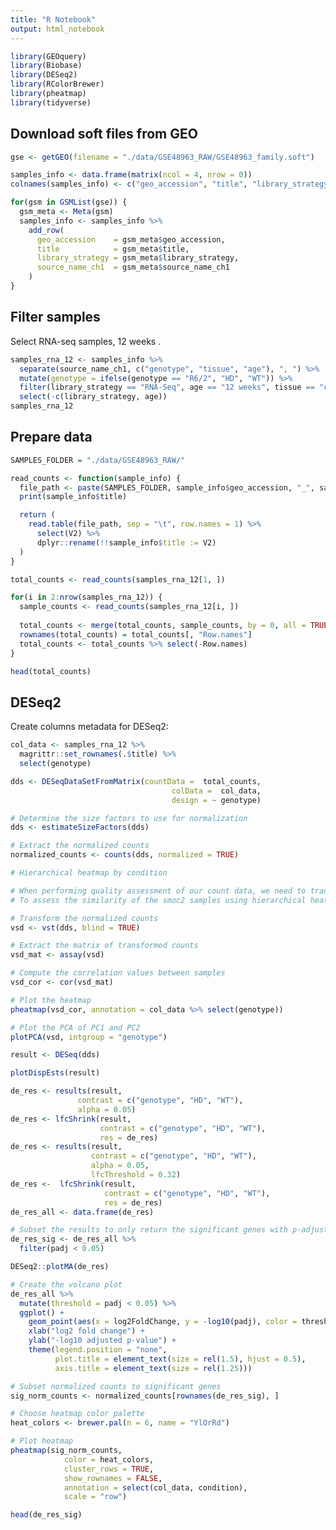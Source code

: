 ```yaml
---
title: "R Notebook"
output: html_notebook
---
```


```r
library(GEOquery)
library(Biobase)
library(DESeq2)
library(RColorBrewer)
library(pheatmap)
library(tidyverse)
```

## Download soft files from GEO

```r
gse <- getGEO(filename = "./data/GSE48963_RAW/GSE48963_family.soft")
```

```r
samples_info <- data.frame(matrix(ncol = 4, nrow = 0))
colnames(samples_info) <- c("geo_accession", "title", "library_strategy", "source_name_ch1")

for(gsm in GSMList(gse)) {
  gsm_meta <- Meta(gsm)
  samples_info <- samples_info %>%
    add_row(
      geo_accession    = gsm_meta$geo_accession,
      title            = gsm_meta$title,
      library_strategy = gsm_meta$library_strategy,
      source_name_ch1  = gsm_meta$source_name_ch1
    )
}
```

## Filter samples
Select RNA-seq samples, 12 weeks
.
```r
samples_rna_12 <- samples_info %>%
  separate(source_name_ch1, c("genotype", "tissue", "age"), ", ") %>%
  mutate(genotype = ifelse(genotype == "R6/2", "HD", "WT")) %>%
  filter(library_strategy == "RNA-Seq", age == "12 weeks", tissue == "cortex") %>%
  select(-c(library_strategy, age))
samples_rna_12
```

## Prepare data

```r
SAMPLES_FOLDER = "./data/GSE48963_RAW/"

read_counts <- function(sample_info) {
  file_path <- paste(SAMPLES_FOLDER, sample_info$geo_accession, "_", sample_info$title, ".combined.rpkm", sep = "")
  print(sample_info$title)

  return (
    read.table(file_path, sep = "\t", row.names = 1) %>%
      select(V2) %>%
      dplyr::rename(!!sample_info$title := V2)
  )
}

total_counts <- read_counts(samples_rna_12[1, ])

for(i in 2:nrow(samples_rna_12)) {
  sample_counts <- read_counts(samples_rna_12[i, ])
  
  total_counts <- merge(total_counts, sample_counts, by = 0, all = TRUE)
  rownames(total_counts) = total_counts[, "Row.names"]
  total_counts <- total_counts %>% select(-Row.names)
}
```

```r
head(total_counts)
```

## DESeq2

Create columns metadata for DESeq2:

```r
col_data <- samples_rna_12 %>%
  magrittr::set_rownames(.$title) %>%
  select(genotype)
```


```r
dds <- DESeqDataSetFromMatrix(countData =  total_counts,
                                    colData =  col_data,
                                    design = ~ genotype)
```

```r
# Determine the size factors to use for normalization
dds <- estimateSizeFactors(dds)

# Extract the normalized counts
normalized_counts <- counts(dds, normalized = TRUE)

# Hierarchical heatmap by condition

# When performing quality assessment of our count data, we need to transform the normalized counts for better visualization of the variance for unsupervised clustering analyses.
# To assess the similarity of the smoc2 samples using hierarchical heatmaps, transform the normalized counts and perform hierarchical clustering analysis.

# Transform the normalized counts 
vsd <- vst(dds, blind = TRUE)

# Extract the matrix of transformed counts
vsd_mat <- assay(vsd)

# Compute the correlation values between samples
vsd_cor <- cor(vsd_mat) 

# Plot the heatmap
pheatmap(vsd_cor, annotation = col_data %>% select(genotype))

```

```r
# Plot the PCA of PC1 and PC2
plotPCA(vsd, intgroup = "genotype")
```

```r
result <- DESeq(dds)

plotDispEsts(result)
```

```r
de_res <- results(result, 
               contrast = c("genotype", "HD", "WT"), 
               alpha = 0.05)
de_res <- lfcShrink(result, 
                    contrast = c("genotype", "HD", "WT"),
                    res = de_res)
de_res <- results(result, 
                  contrast = c("genotype", "HD", "WT"), 
                  alpha = 0.05, 
                  lfcThreshold = 0.32)
de_res <-  lfcShrink(result, 
                     contrast = c("genotype", "HD", "WT"),
                     res = de_res)
de_res_all <- data.frame(de_res) 

# Subset the results to only return the significant genes with p-adjusted values less than 0.05
de_res_sig <- de_res_all %>%
  filter(padj < 0.05)
```
```r
DESeq2::plotMA(de_res)
```

```r
# Create the volcano plot
de_res_all %>%
  mutate(threshold = padj < 0.05) %>%
  ggplot() + 
    geom_point(aes(x = log2FoldChange, y = -log10(padj), color = threshold)) + 
    xlab("log2 fold change") + 
    ylab("-log10 adjusted p-value") + 
    theme(legend.position = "none", 
          plot.title = element_text(size = rel(1.5), hjust = 0.5), 
          axis.title = element_text(size = rel(1.25)))
```

```r
# Subset normalized counts to significant genes
sig_norm_counts <- normalized_counts[rownames(de_res_sig), ]

# Choose heatmap color palette
heat_colors <- brewer.pal(n = 6, name = "YlOrRd")

# Plot heatmap
pheatmap(sig_norm_counts, 
            color = heat_colors, 
            cluster_rows = TRUE, 
            show_rownames = FALSE,
            annotation = select(col_data, condition), 
            scale = "row")

```

```r
head(de_res_sig)
```















